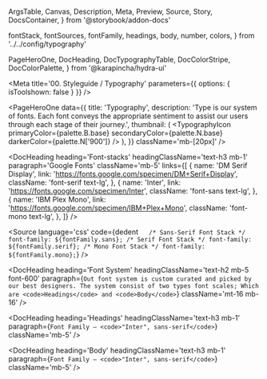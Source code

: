 
  ArgsTable,
  Canvas,
  Description,
  Meta,
  Preview,
  Source,
  Story,
  DocsContainer,
} from '@storybook/addon-docs'

  fontStack,
  fontSources,
  fontFamily,
  headings,
  body,
  number,
  colors,
} from '../../config/typography'


  PageHeroOne,
  DocHeading,
  DocTypographyTable,
  DocColorStripe,
  DocColorPalette,
} from '@karapincha/hydra-ui'

<Meta title='00. Styleguide / Typography' parameters={{ options: { isToolshown: false } }} />

<PageHeroOne
  data={{
    title: 'Typography',
    description:
      'Type is our system of fonts. Each font conveys the appropriate sentiment to assist our users through each stage of their journey.',
    thumbnail: (
      <TypographyIcon
        primaryColor={palette.B.base}
        secondaryColor={palette.N.base}
        darkerColor={palette.N['900']}
      />
    ),
  }}
  className='mb-[20px]'
/>

<DocHeading
  heading='Usage'
  headingClassName='text-h2 mb-5'
  paragraph='We use sans serif fonts for most of our type in-product, the exception being when you want to display code then you should defer to monospace fonts.'
  className='mb-14'
/>

<DocHeading
  heading='Font-stacks'
  headingClassName='text-h3 mb-1'
  paragraph='Google Fonts'
  className='mb-5'
  links={[
    {
      name: 'DM Serif Display',
      link: 'https://fonts.google.com/specimen/DM+Serif+Display',
      className: 'font-serif text-lg',
    },
    {
      name: 'Inter',
      link: 'https://fonts.google.com/specimen/Inter',
      className: 'font-sans text-lg',
    },
    {
      name: 'IBM Plex Mono',
      link: 'https://fonts.google.com/specimen/IBM+Plex+Mono',
      className: 'font-mono text-lg',
    },
  ]}
/>

<Source
  language='css'
  code={dedent`   
  /* Sans-Serif Font Stack */
  font-family: ${fontFamily.sans};
  /* Serif Font Stack */
  font-family: ${fontFamily.serif};
  /* Mono Font Stack */
  font-family: ${fontFamily.mono};
`}
/>

<DocHeading
  heading='Font System'
  headingClassName='text-h2 mb-5 font-600'
  paragraph={`Out font system is custom curated and picked by our best designers. The system consist of two types font scales; Which are <code>Headings</code> and <code>Body</code>`}
  className='mt-16 mb-16'
/>

<DocHeading
  heading='Headings'
  headingClassName='text-h3 mb-1'
  paragraph={`Font Family — <code>"Inter", sans-serif</code>`}
  className='mb-5'
/>

<DocTypographyTable type={headings} className='mb-14' />

<DocHeading
  heading='Body'
  headingClassName='text-h3 mb-1'
  paragraph={`Font Family — <code>"Inter", sans-serif</code>`}
  className='mb-5'
/>

<DocTypographyTable type={body} className='mb-14' />

<!-- Hack to override missing JIT styles -->

<div className='md:grid-cols-4 md:grid' />
